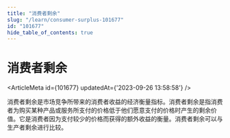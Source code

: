 ```yaml
---
title: "消费者剩余"
slug: "/learn/consumer-surplus-101677"
id: "101677"
hide_table_of_contents: true
---
```



# 消费者剩余

<ArticleMeta id={101677} updatedAt={'2023-09-26 13:58:58'} />
<div className='border-solid border-b border-t-0 my-4 border-[var(--ifm-color-gray-300)]' />

消费者剩余是市场竞争所带来的消费者收益的经济衡量指标。消费者剩余是指消费者为购买某种产品或服务所支付的价格低于他们愿意支付的价格时产生的剩余价值。它是消费者因为支付较少的价格而获得的额外收益的衡量。消费者剩余可以与生产者剩余进行比较。
